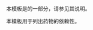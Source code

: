 {{Documentation subpage}}
本模板是{{tl|Chembox}}的一部分，请参见其说明。

本模板用于列出药物的依赖性。

<includeonly>
[[Category:化学信息框模板|{{PAGENAME}}]]
</includeonly>